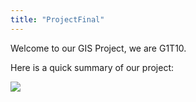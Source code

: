```yaml
---
title: "ProjectFinal"
---
```


Welcome to our GIS Project, we are G1T10.

Here is a quick summary of our project:

![](images/photo_2022-11-20_11-10-52.jpg)
